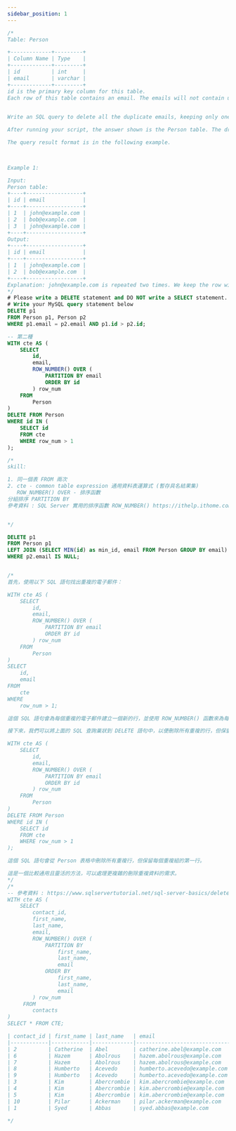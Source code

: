 ```yaml
---
sidebar_position: 1
---
```


```sql
/*
Table: Person

+-------------+---------+
| Column Name | Type    |
+-------------+---------+
| id          | int     |
| email       | varchar |
+-------------+---------+
id is the primary key column for this table.
Each row of this table contains an email. The emails will not contain uppercase letters.
 

Write an SQL query to delete all the duplicate emails, keeping only one unique email with the smallest id. Note that you are supposed to write a DELETE statement and not a SELECT one.

After running your script, the answer shown is the Person table. The driver will first compile and run your piece of code and then show the Person table. The final order of the Person table does not matter.

The query result format is in the following example.

 

Example 1:

Input: 
Person table:
+----+------------------+
| id | email            |
+----+------------------+
| 1  | john@example.com |
| 2  | bob@example.com  |
| 3  | john@example.com |
+----+------------------+
Output: 
+----+------------------+
| id | email            |
+----+------------------+
| 1  | john@example.com |
| 2  | bob@example.com  |
+----+------------------+
Explanation: john@example.com is repeated two times. We keep the row with the smallest Id = 1.
*/
# Please write a DELETE statement and DO NOT write a SELECT statement.
# Write your MySQL query statement below
DELETE p1
FROM Person p1, Person p2
WHERE p1.email = p2.email AND p1.id > p2.id;

-- 第二種
WITH cte AS (
    SELECT 
        id, 
        email, 
        ROW_NUMBER() OVER (
            PARTITION BY email
            ORDER BY id
        ) row_num
    FROM 
        Person
)
DELETE FROM Person
WHERE id IN (
    SELECT id
    FROM cte
    WHERE row_num > 1
);

/*
skill:

1. 同一個表 FROM 兩次
2. cte - common table expression 通用資料表運算式 (暫存具名結果集)
   ROW_NUMBER() OVER - 排序函數
分組排序 PARTITION BY
參考資料 : SQL Server 實用的排序函數 ROW_NUMBER() https://ithelp.ithome.com.tw/articles/10225653


*/

DELETE p1 
FROM Person p1
LEFT JOIN (SELECT MIN(id) as min_id, email FROM Person GROUP BY email) p2 ON p1.id = p2.min_id
WHERE p2.email IS NULL;


/*
首先，使用以下 SQL 語句找出重複的電子郵件：

WITH cte AS (
    SELECT 
        id, 
        email, 
        ROW_NUMBER() OVER (
            PARTITION BY email
            ORDER BY id
        ) row_num
    FROM 
        Person
)
SELECT 
    id, 
    email
FROM 
    cte
WHERE 
    row_num > 1;

這個 SQL 語句會為每個重複的電子郵件建立一個新的行，並使用 ROW_NUMBER() 函數來為每個行編號，以便我們可以保留每個重複組的第一個行。這個查詢會返回所有重複的電子郵件以及它們的 id。

接下來，我們可以將上面的 SQL 查詢巢狀到 DELETE 語句中，以便刪除所有重複的行，但保留每個重複組的第一個行：

WITH cte AS (
    SELECT 
        id, 
        email, 
        ROW_NUMBER() OVER (
            PARTITION BY email
            ORDER BY id
        ) row_num
    FROM 
        Person
)
DELETE FROM Person
WHERE id IN (
    SELECT id
    FROM cte
    WHERE row_num > 1
);

這個 SQL 語句會從 Person 表格中刪除所有重複行，但保留每個重複組的第一行。

這是一個比較通用且靈活的方法，可以處理更複雜的刪除重複資料的需求。
*/
/*
-- 參考資料 : https://www.sqlservertutorial.net/sql-server-basics/delete-duplicates-sql-server/
WITH cte AS (
    SELECT 
        contact_id, 
        first_name, 
        last_name, 
        email, 
        ROW_NUMBER() OVER (
            PARTITION BY 
                first_name, 
                last_name, 
                email
            ORDER BY 
                first_name, 
                last_name, 
                email
        ) row_num
     FROM 
        contacts
)
SELECT * FROM CTE;

| contact_id | first_name | last_name   | email                        | row_num |
|------------|------------|-------------|------------------------------|---------|
| 2          | Catherine  | Abel        | catherine.abel@example.com   | 1       |
| 6          | Hazem      | Abolrous    | hazem.abolrous@example.com   | 1       |
| 7          | Hazem      | Abolrous    | hazem.abolrous@example.com   | 2       |
| 8          | Humberto   | Acevedo     | humberto.acevedo@example.com | 1       |
| 9          | Humberto   | Acevedo     | humberto.acevedo@example.com | 2       |
| 3          | Kim        | Abercrombie | kim.abercrombie@example.com  | 1       |
| 4          | Kim        | Abercrombie | kim.abercrombie@example.com  | 2       |
| 5          | Kim        | Abercrombie | kim.abercrombie@example.com  | 3       |
| 10         | Pilar      | Ackerman    | pilar.ackerman@example.com   | 1       |
| 1          | Syed       | Abbas       | syed.abbas@example.com       | 1       |

*/
```